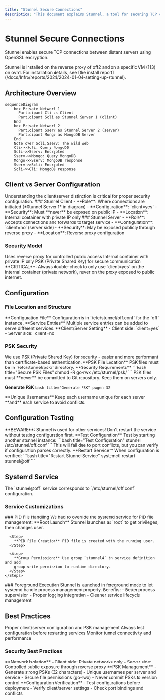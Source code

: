 ```yaml
---
title: "Stunnel Secure Connections"
description: "This document explains Stunnel, a tool for securing TCP connections between distant servers using OpenSSL encryption. It covers its installation, client-server configurations, PSK security, and systemd service setup, including important considerations for public exposure and PID file handling."
---
```



# Stunnel Secure Connections

Stunnel enables secure TCP connections between distant servers using OpenSSL encryption.

<Callout type="info">
  Stunnel is installed on the reverse proxy of off2 and on a specific VM (113)
  on ovh1. For installation details, see [the install
  report](/docs/Infra/reports/2024/2024-01-04-setting-up-stunnel).
</Callout>

## Architecture Overview

```mermaid title="Architecture"
sequenceDiagram
    box Private Network 1
      Participant Cli as Client
      Participant Scli as Stunnel Server 1 (client)
    End
    box Private Network 2
      Participant Sserv as Stunnel Server 2 (server)
      Participant Mongo as MongoDB Server
    End
    Note over Scli,Sserv: The wild web
    Cli->>Scli: Query MongoDB
    Scli->>Sserv: Encrypted
    Sserv->>Mongo: Query MongoDB
    Mongo->>Sserv: MongoDB response
    Sserv->>Scli: Encrypted
    Scli->>Cli: MongoDB response
```

## Client vs Server Configuration

<Callout type="warning">
  Understanding the client/server distinction is critical for proper security
  configuration.
</Callout>

<Tabs>
  <Tab value="client" label="Client Side">
    ### Stunnel Client - **Role**: Where connections are initiated (*Stunnel
    Server 1* in diagram) - **Configuration**: `client=yes` - **Security**: Must
    **never** be exposed on public IP - **Location**: Internal container with
    private IP only
  </Tab>

  <Tab value="server" label="Server Side">
    ### Stunnel Server - **Role**: Accepts connections and forwards to target
    service - **Configuration**: `client=no` (server side) - **Security**: May
    be exposed publicly through reverse proxy - **Location**: Reverse proxy
    configuration
  </Tab>
</Tabs>

### Security Model

<Cards>
  <Card title="Server Side Exposure" href="#security-considerations">
    Uses reverse proxy for controlled public access
  </Card>
  <Card title="Client Side Protection" href="#security-considerations">
    Internal container with private IP only
  </Card>
  <Card title="Encryption" href="#psk">
    PSK (Private Shared Key) for secure communication
  </Card>
</Cards>

<Callout type="error">
  **CRITICAL**: Always double-check to only use `client=yes` on the internal
  container (private network), never on the proxy exposed to public internet.
</Callout>

## Configuration

### File Location and Structure

<Steps>
  <Step>
    **Configuration File** Configuration is in `/etc/stunnel/off.conf` for the
    `off` instance.
  </Step>

  <Step>
    **Service Entries** Multiple service entries can be added to serve different
    services.
  </Step>

  <Step>
    **Client/Server Setting** - Client side: `client=yes` - Server side:
    `client=no`
  </Step>
</Steps>

### PSK Security

<Callout type="info">
  We use PSK (Private Shared Key) for security - easier and more performant than
  certificate-based authentication.
</Callout>

<Steps>
  <Step>
    **PSK File Location** PSK files must be in `/etc/stunnel/psk/` directory.
  </Step>

  <Step>
    **Security Requirements** ```bash title="Secure PSK Files" chmod -R go-rwx
    /etc/stunnel/psk/ ```
    <Callout type="warning">
      PSK files must **never** be committed to Git repository. Keep them on
      servers only.
    </Callout>
  </Step>

  <Step>**Generate PSK** ```bash title="Generate PSK" pwgen 32 ```</Step>

  <Step>
    **Unique Usernames** Keep each username unique for each server **and** each
    service to avoid conflicts.
  </Step>
</Steps>

## Configuration Testing

<Callout type="error">
  **BEWARE**: Stunnel is used for other services! Don't restart the service
  without testing configuration first.
</Callout>

<Steps>
  <Step>
    **Test Configuration** Test by starting another stunnel instance: ```bash
    title="Test Configuration" stunnel /etc/stunnel/off.conf ```
    <Callout type="info">
      This will fail due to port conflicts, but you can verify if configuration
      parses correctly.
    </Callout>
  </Step>

  <Step>
    **Restart Service** When configuration is verified: ```bash title="Restart
    Stunnel Service" systemctl restart stunnel@off ```
  </Step>
</Steps>

## Systemd Service

<Callout type="info">
  The `stunnel@off` service corresponds to `/etc/stunnel/off.conf`
  configuration.
</Callout>

### Service Customizations

<Tabs>
  <Tab value="permissions" label="Permissions">
    ### PID File Handling We had to override the systemd service for PID file
    management:
    <Steps>
      <Step>
        **Root Launch** Stunnel launches as `root` to get privileges, then
        changes user.
      </Step>

      <Step>
        **PID File Creation** PID file is created with the running user.
      </Step>

      <Step>
        **Group Permissions** Use group `stunnel4` in service definition and add
        group write permission to runtime directory.
      </Step>
    </Steps>
  </Tab>

  <Tab value="process" label="Process Management">
    ### Foreground Execution
    <Callout type="info">
      Stunnel is launched in foreground mode to let systemd handle process
      management properly.
    </Callout>
    Benefits: - Better process supervision - Proper logging integration -
    Cleaner service lifecycle management
  </Tab>
</Tabs>

## Best Practices

<Cards>
  <Card title="Security" href="#security-best-practices">
    Proper client/server configuration and PSK management
  </Card>
  <Card title="Testing" href="#testing-best-practices">
    Always test configuration before restarting services
  </Card>
  <Card title="Monitoring" href="#monitoring-best-practices">
    Monitor tunnel connectivity and performance
  </Card>
</Cards>

### Security Best Practices

<Steps>
  <Step>
    **Network Isolation** - Client side: Private networks only - Server side:
    Controlled public exposure through reverse proxy
  </Step>

  <Step>
    **PSK Management** - Generate strong PSKs (32 characters) - Unique usernames
    per server and service - Secure file permissions (go-rwx) - Never commit
    PSKs to version control
  </Step>

  <Step>
    **Configuration Verification** - Test configurations before deployment -
    Verify client/server settings - Check port bindings and conflicts
  </Step>
</Steps>
